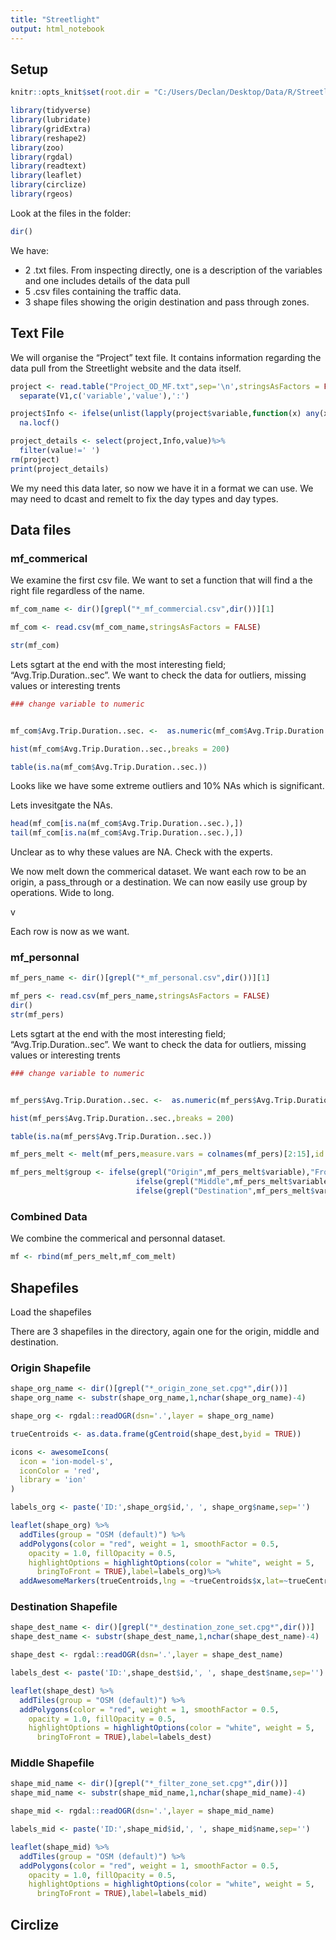 ```yaml
---
title: "Streetlight"
output: html_notebook
---
```


## Setup

```r

knitr::opts_knit$set(root.dir = "C:/Users/Declan/Desktop/Data/R/Streetlight/Streetlight/TH_36_Manning_Expanded_Updated_8041_Travel")

library(tidyverse)
library(lubridate)
library(gridExtra)
library(reshape2)
library(zoo)
library(rgdal)
library(readtext)
library(leaflet)
library(circlize)
library(rgeos)
```

Look at the files in the folder:

```r

dir()

```

We have:

* 2 .txt files. From inspecting directly, one is a description of the variables and one includes details of the data pull
* 5 .csv files containing the traffic data.
* 3 shape files showing the origin destination and pass through zones.

## Text File

We will organise the "Project" text file. It contains information regarding the data pull from the Streetlight website and the data itself.

```r

project <- read.table("Project_OD_MF.txt",sep='\n',stringsAsFactors = FALSE)%>%
  separate(V1,c('variable','value'),':')

project$Info <- ifelse(unlist(lapply(project$variable,function(x) any(x==c(0:10))))==TRUE,NA,project$variable)%>%
  na.locf()

project_details <- select(project,Info,value)%>%
  filter(value!=' ')
rm(project)
print(project_details)
```

We my need this data later, so now we have it in a format we can use. We may need to dcast and remelt to fix the day types and day types.

## Data files 

### mf_commerical

We examine the first csv file. We want to set a function that will find a the right file regardless of the name. 

```r

mf_com_name <- dir()[grepl("*_mf_commercial.csv",dir())][1]

mf_com <- read.csv(mf_com_name,stringsAsFactors = FALSE)

str(mf_com)

```

Lets sgtart at the end with the most interesting field; "Avg.Trip.Duration..sec". We want to check the data for outliers, missing values or interesting trents

```r

### change variable to numeric


mf_com$Avg.Trip.Duration..sec. <-  as.numeric(mf_com$Avg.Trip.Duration..sec.)

hist(mf_com$Avg.Trip.Duration..sec.,breaks = 200)

table(is.na(mf_com$Avg.Trip.Duration..sec.))

```

Looks like we have some extreme outliers and 10% NAs which is significant.

Lets invesitgate the NAs.

```r


head(mf_com[is.na(mf_com$Avg.Trip.Duration..sec.),])
tail(mf_com[is.na(mf_com$Avg.Trip.Duration..sec.),])
```

Unclear as to why these values are NA. Check with the experts. 

We now melt down the commerical dataset. We want each row to be an origin, a pass_through or a destination. We can now easily use group by operations. Wide to long.

v

Each row is now as we want.

### mf_personnal


```r

mf_pers_name <- dir()[grepl("*_mf_personal.csv",dir())][1]

mf_pers <- read.csv(mf_pers_name,stringsAsFactors = FALSE)
dir()
str(mf_pers)

```

Lets sgtart at the end with the most interesting field; "Avg.Trip.Duration..sec". We want to check the data for outliers, missing values or interesting trents

```r

### change variable to numeric


mf_pers$Avg.Trip.Duration..sec. <-  as.numeric(mf_pers$Avg.Trip.Duration..sec.)

hist(mf_pers$Avg.Trip.Duration..sec.,breaks = 200)

table(is.na(mf_pers$Avg.Trip.Duration..sec.))

```

```r

mf_pers_melt <- melt(mf_pers,measure.vars = colnames(mf_pers)[2:15],id.vars = colnames(mf_pers)[c(1,16:22)])

mf_pers_melt$group <- ifelse(grepl("Origin",mf_pers_melt$variable),"From",
                            ifelse(grepl("Middle",mf_pers_melt$variable),"Through",
                            ifelse(grepl("Destination",mf_pers_melt$variable),"To",NA)))
```


### Combined Data

We combine the commerical and personnal dataset. 

```r

mf <- rbind(mf_pers_melt,mf_com_melt)

```



## Shapefiles

Load the shapefiles

There are 3 shapefiles in the directory, again one for the origin, middle and destination.

### Origin Shapefile

```r
shape_org_name <- dir()[grepl("*_origin_zone_set.cpg*",dir())]
shape_org_name <- substr(shape_org_name,1,nchar(shape_org_name)-4)

shape_org <- rgdal::readOGR(dsn='.',layer = shape_org_name)
```

```r
trueCentroids <- as.data.frame(gCentroid(shape_dest,byid = TRUE))
```


```r

icons <- awesomeIcons(
  icon = 'ion-model-s',
  iconColor = 'red',
  library = 'ion'
)

labels_org <- paste('ID:',shape_org$id,', ', shape_org$name,sep='')

leaflet(shape_org) %>%
  addTiles(group = "OSM (default)") %>%
  addPolygons(color = "red", weight = 1, smoothFactor = 0.5,
    opacity = 1.0, fillOpacity = 0.5,
    highlightOptions = highlightOptions(color = "white", weight = 5,
      bringToFront = TRUE),label=labels_org)%>%
  addAwesomeMarkers(trueCentroids,lng = ~trueCentroids$x,lat=~trueCentroids$y,icon = icons)
```



### Destination Shapefile

```r
shape_dest_name <- dir()[grepl("*_destination_zone_set.cpg*",dir())]
shape_dest_name <- substr(shape_dest_name,1,nchar(shape_dest_name)-4)

shape_dest <- rgdal::readOGR(dsn='.',layer = shape_dest_name)

```

```r


labels_dest <- paste('ID:',shape_dest$id,', ', shape_dest$name,sep='')

leaflet(shape_dest) %>%
  addTiles(group = "OSM (default)") %>%
  addPolygons(color = "red", weight = 1, smoothFactor = 0.5,
    opacity = 1.0, fillOpacity = 0.5,
    highlightOptions = highlightOptions(color = "white", weight = 5,
      bringToFront = TRUE),label=labels_dest)

```






### Middle Shapefile

```r
shape_mid_name <- dir()[grepl("*_filter_zone_set.cpg*",dir())]
shape_mid_name <- substr(shape_mid_name,1,nchar(shape_mid_name)-4)

shape_mid <- rgdal::readOGR(dsn='.',layer = shape_mid_name)

```

```r

labels_mid <- paste('ID:',shape_mid$id,', ', shape_mid$name,sep='')

leaflet(shape_mid) %>%
  addTiles(group = "OSM (default)") %>%
  addPolygons(color = "red", weight = 1, smoothFactor = 0.5,
    opacity = 1.0, fillOpacity = 0.5,
    highlightOptions = highlightOptions(color = "white", weight = 5,
      bringToFront = TRUE),label=labels_mid)
```

## Circlize

```r

```

